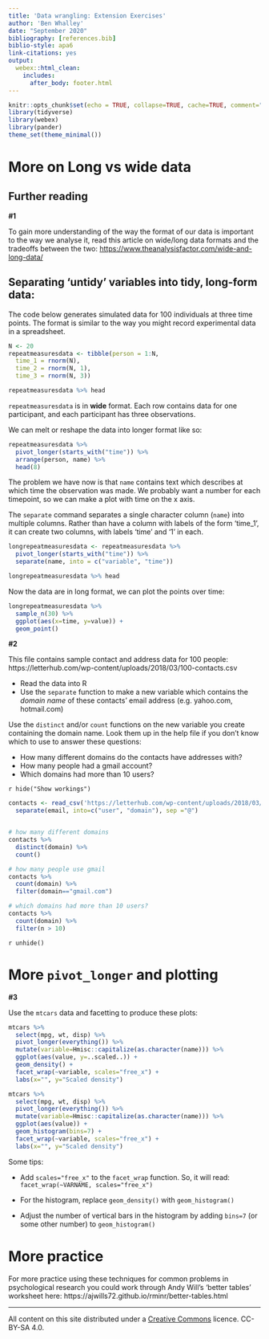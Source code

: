 ```yaml
---
title: 'Data wrangling: Extension Exercises'
author: 'Ben Whalley'
date: "September 2020"
bibliography: [references.bib]
biblio-style: apa6
link-citations: yes
output: 
  webex::html_clean:
    includes:
      after_body: footer.html
---
```



```r
knitr::opts_chunk$set(echo = TRUE, collapse=TRUE, cache=TRUE, comment=">", message=FALSE)
library(tidyverse)
library(webex)
library(pander)
theme_set(theme_minimal())
```



# More on Long vs wide data


## Further reading

:::{.exercise}

**#1**

To gain more understanding of the way the format of our data is important to the way we analyse it, read this article on wide/long data formats and the tradeoffs between the two: <https://www.theanalysisfactor.com/wide-and-long-data/>

:::




## Separating 'untidy' variables into tidy, long-form data:

The code below generates simulated data for 100 individuals at three time points. The format is
similar to the way you might record experimental data in a spreadsheet.

```r
N <- 20
repeatmeasuresdata <- tibble(person = 1:N,
  time_1 = rnorm(N),
  time_2 = rnorm(N, 1),
  time_3 = rnorm(N, 3))

repeatmeasuresdata %>% head
```

`repeatmeasuresdata` is in **wide** format. Each row contains data for one participant, and each
participant has three observations.

We can melt or reshape the data into longer format like so:

```r
repeatmeasuresdata %>%
  pivot_longer(starts_with("time")) %>%
  arrange(person, name) %>%
  head(8)
```

The problem we have now is that `name` contains text which describes at which time the
observation was made. We probably want a number for each timepoint, so we can make a plot with time
on the x axis.

The `separate` command separates a single character column (`name`) into multiple columns.
Rather than have a column with labels of the form 'time_1', it can create two columns, with labels
'time' and '1' in each.

```r
longrepeatmeasuresdata <- repeatmeasuresdata %>%
  pivot_longer(starts_with("time")) %>%
  separate(name, into = c("variable", "time"))

longrepeatmeasuresdata %>% head
```


Now the data are in long format, we can plot the points over time:

```r
longrepeatmeasuresdata %>%
  sample_n(30) %>%
  ggplot(aes(x=time, y=value)) +
  geom_point()
```



:::{.exercise}

**#2**

This file contains sample contact and address data for 100 people: https://letterhub.com/wp-content/uploads/2018/03/100-contacts.csv


- Read the data into R
- Use the `separate` function to make a new variable which contains the *domain name* of these contacts' email address (e.g. yahoo.com, hotmail.com)

Use the `distinct` and/or `count` functions on the new variable you create containing the domain name. Look them up in the help file if you don't know which to use to answer these questions:

- How many different domains do the contacts have addresses with?
- How many people had a gmail account?
- Which domains had more than 10 users?


`r hide("Show workings")`


```r
contacts <- read_csv('https://letterhub.com/wp-content/uploads/2018/03/100-contacts.csv') %>% 
  separate(email, into=c("user", "domain"), sep ="@") 


# how many different domains
contacts %>% 
  distinct(domain) %>% 
  count()

# how many people use gmail
contacts %>% 
  count(domain) %>% 
  filter(domain=="gmail.com")

# which domains had more than 10 users?
contacts %>% 
  count(domain) %>% 
  filter(n > 10) 
```


`r unhide()`





:::






# More `pivot_longer` and plotting


:::{.exercise}

**#3**

Use the `mtcars` data and facetting to produce these plots:

```r
mtcars %>%
  select(mpg, wt, disp) %>%
  pivot_longer(everything()) %>% 
  mutate(variable=Hmisc::capitalize(as.character(name))) %>%
  ggplot(aes(value, y=..scaled..)) +
  geom_density() +
  facet_wrap(~variable, scales="free_x") +
  labs(x="", y="Scaled density")
```

```r
mtcars %>%
  select(mpg, wt, disp) %>%
  pivot_longer(everything()) %>% 
  mutate(variable=Hmisc::capitalize(as.character(name))) %>%
  ggplot(aes(value)) +
  geom_histogram(bins=7) +
  facet_wrap(~variable, scales="free_x") +
  labs(x="", y="Scaled density")
```

Some tips:

-   Add `scales="free_x"` to the `facet_wrap` function. So, it will read:
    `facet_wrap(~VARNAME, scales="free_x")`

-   For the histogram, replace `geom_density()` with `geom_histogram()`

-   Adjust the number of vertical bars in the histogram by adding `bins=7` (or some other number) to
    `geom_histogram()`

:::






# More practice

For more practice using these techniques for common problems in psychological research you could work through Andy Will's 'better tables' worksheet here: https://ajwills72.github.io/rminr/better-tables.html


------------


All content on this site distributed under a [Creative Commons](https://creativecommons.org/)
licence. CC-BY-SA 4.0.

